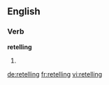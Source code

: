 ==English==

===Verb===
'''retelling'''

# {{present participle of|[[retell]]}}

[[de:retelling]]
[[fr:retelling]]
[[vi:retelling]]